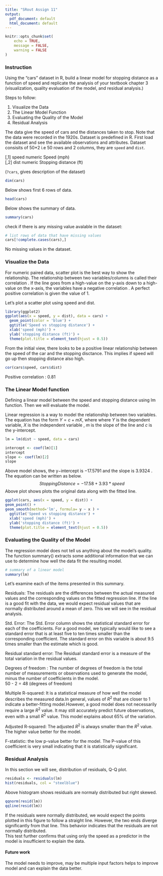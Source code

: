 ```yaml
---
title: "SRout Assign 11"
output:
  pdf_document: default
  html_document: default
---
```


```r
knitr::opts_chunk$set(
	echo = TRUE,
	message = FALSE,
	warning = FALSE
)
```

###  Instruction 

Using the “cars” dataset in R, build a linear model for stopping distance as a function of speed and replicate the analysis of your textbook chapter 3 (visualization, quality evaluation of the model, and residual analysis.) <br>

Steps to follow:

1. Visualize the Data
2. The Linear Model Function
3. Evaluating the Quality of the Model
4. Residual Analysis

The data give the speed of cars and the distances taken to stop. Note that the data were recorded in the 1920s. Dataset is predefined in R. First load the dataset and see the available observations and attributes. Dataset consisits of 50*2 i.e 50 rows and  2 columns, they are `speed` and `dist`. <br>

[,1]	speed	numeric	Speed (mph) <br>
[,2]	dist	numeric	Stopping distance (ft) <br>

(`?cars`, gives description of the dataset) <br>
```r
dim(cars)
```
Below shows first 6 rows of data.

```r
head(cars)
```

Below shows the summary of data.

```r
summary(cars)
```

check if there is any missing value avalable in the dataset: <br>
```r
# list rows of data that have missing values
cars[!complete.cases(cars),]
```
No missing values in the dataset. 

### Visualize the Data

For numeric paired data, scatter plot is the best way to show the relationship. The relationship between two variables/columns is called their correlation . If the line goes from a high-value on the y-axis down to a high-value on the x-axis, the variables have a negative correlation . A perfect positive correlation is given the value of 1. <br>

Let's plot a scatter plot using speed and dist. <br>

```r
library(ggplot2)
ggplot(aes(x = speed, y = dist), data = cars) +
  geom_point(color = 'blue') +
  ggtitle('Speed vs stopping distance') +
  xlab('speed (mph)') +
  ylab('stopping distance (ft)') +
  theme(plot.title = element_text(hjust = 0.5))
```

From the initial view, there looks to be a positive linear relationship between the speed of the car and the stopping disctance.  This implies if speed will go up then stopping distance also high.<br>

```r
cor(cars$speed, cars$dist)
```
Positive correlation : 0.81 <br>

### The Linear Model function <br>

Defining a linear model between the speed and stopping distance using lm function. Then we will evaluate the model.

Linear regression is a way to model the relationship between two variables. The equation has the form $Y= c + mX$, where
where $Y$ is the dependent variable, $X$ is the independent variable , $m$ is the slope of the line and $c$ is the y-intercept. <br>
```r
lm = lm(dist ~ speed, data = cars)
```

```r
intercept <- coef(lm)[1]
intercept
slope <- coef(lm)[2]
slope
```
Above model shows, the y−intercept is −17.5791 and the slope is 3.9324 . The equation can be written as below.<br>
$$ Stopping Distance = -17.58  + 3.93 * speed$$
Above plot shows plots the original data along with the fitted line. 
```r
ggplot(cars, aes(x = speed, y = dist)) +
geom_point() +
geom_smooth(method='lm', formula= y ~ x ) +
  ggtitle('Speed vs stopping distance') +
  xlab('speed (mph)') +
  ylab('stopping distance (ft)') +
  theme(plot.title = element_text(hjust = 0.5))
```

### Evaluating the Quality of the Model <br>

The regression model does not tell us anything about the model’s quality. The function summary() extracts some additional information that we can use to determine how well the data fit the resulting model.

```r
# summary of a linear model
summary(lm)
```
Let’s examine each of the items presented in this summary. <br>

Residuals: The residuals are the differences between the actual measured values and the corresponding values on the fitted regression line. If the line is a good fit with the data, we would expect residual values that are normally distributed around a mean of zero. This we will see in the residual analysis. <br>

Std. Error: The Std. Error column shows the statistical standard error for each of the coefficients. For a good model, we typically would like to see a standard error that is at least five to ten times smaller than the corresponding coefficient.
The standard error on this variable is about 9.5 times smaller than the estimate which is good. <br>

Residual standard error: The Residual standard error is a measure of the total variation in the residual values. <br>

Degrees of freedom : The number of degrees of freedom is the total number of measurements or observations used to generate the model, minus the number of coefficients in the model. <br>
50 - 2 = 48 (degrees of freedom) <br>

Multiple R-squared: It is a statistical measure of how well the model describes the measured data.In general, values of $R^2$ that are closer to 1 indicate a better-fitting model.However, a good model does not necessarily require a large $R^2$ value. It may still accurately predict future observations, even with a small $R^2$ value. 
This model explains about 65% of the variation. <br>

Adjusted R-squared: The adjusted $R^2$ is always smaller than the $R^2$ value. The higher value better for the model. <br>

F-statistic: the low p-value better for the model. The P-value of this coefficient is very small indicating that it is statistically significant. <br>

### Residual Analysis

In this section we will see, distribution of residuals, Q-Q plot. 

```r
residuals <- residuals(lm)
hist(residuals, col = "steelblue")
```

Above histogram shows residuals are normaly distributed  but right skewed.

```r
qqnorm(resid(lm))
qqline(resid(lm))
```

If the residuals were normally distributed, we would expect the points plotted in this figure to follow a straight line. However, the two ends diverge significantly from that line. This behavior indicates that the residuals are not normally distributed. <br>
This test further confirms that using only the speed as a predictor in the model is insufficient to explain the data. <br>

#### Future work <br>
The model needs to improve, may be multiple input factors helps to improve model and can explain the data better. 

